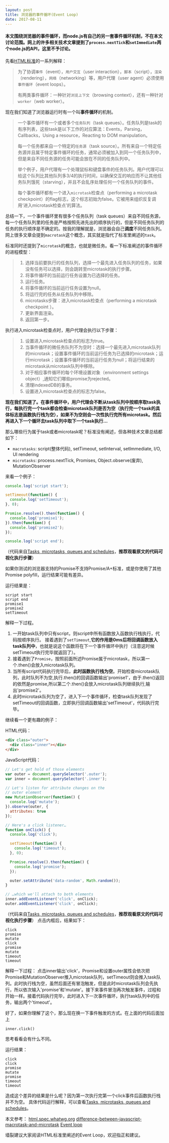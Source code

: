 ```yaml
---
layout: post
title: 浏览器的事件循环(Event Loop)
date: 2017-08-11
---
```


#### 本文围绕浏览器的事件循环，而node.js有自己的另一套事件循环机制，不在本文讨论范围。网上的许多相关技术文章提到了`process.nextTick`和`setImmediate`两个node.js的API，这里不予讨论。

先看[HTML标准][1]的一系列解释：

>为了协调`事件`（event），`用户交互`（user interaction），`脚本`（script），`渲染`（rendering），`网络`（networking）等，用户代理（user agent）必须使用`事件循环`（event loops）。
>
> 有两类事件循环：一种针对`浏览上下文`（browsing context），还有一种针对`worker`（web worker）。

现在我们知道了浏览器运行时有一个叫**事件循环**的机制。

>一个事件循环有一个或者多个`任务队列`（task queues）。任务队列是task的有序列表，这些task是以下工作的对应算法：Events，Parsing，Callbacks，Using a resource，Reacting to DOM manipulation。
>
>每一个任务都来自一个特定的`任务源`（task source）。所有来自一个特定任务源并且属于特定事件循环的任务，通常必须被加入到同一个任务队列中，但是来自不同任务源的任务可能会放在不同的任务队列中。
>
>举个例子，用户代理有一个处理鼠标和键盘事件的任务队列。用户代理可以给这个队列比其他队列多3/4的执行时间，以确保交互的响应而不让其他任务队列饿死（starving），并且不会乱序处理任何一个任务队列的事件。
>
>每个事件循环都有一个进入`microtask`检查点（performing a microtask checkpoint）的flag标志，这个标志初始为false。它被用来组织反复调用‘进入microtask检查点’的算法。

总结一下，一个事件循环里有很多个任务队列（task queues）来自不同任务源，每一个任务队列里的任务是严格按照先进先出的顺序执行的，但是不同任务队列的任务的执行顺序是不确定的。按我的理解就是，浏览器会自己**调度**不同任务队列。网上很多文章会提到`macrotask`这个概念，其实就是指代了标准里阐述的`task`。

标准同时还提到了`microtask`的概念，也就是微任务。看一下标准阐述的事件循环的进程模型：

>  1. 选择当前要执行的任务队列，选择一个最先进入任务队列的任务，如果没有任务可以选择，则会跳转至microtask的执行步骤。
>  2. 将事件循环的当前运行任务设置为已选择的任务。
>  3. 运行任务。
>  4. 将事件循环的当前运行任务设置为null。
>  5. 将运行完的任务从任务队列中移除。
>  6. microtasks步骤：进入microtask检查点（performing a microtask checkpoint ）。
>  7. 更新界面渲染。
>  8. 返回第一步。

执行进入microtask检查点时，用户代理会执行以下步骤：

>  1. 设置进入microtask检查点的标志为true。
>  2. 当事件循环的微任务队列不为空时：选择一个最先进入microtask队列的microtask；设置事件循环的当前运行任务为已选择的microtask；运行microtask；设置事件循环的当前运行任务为null；将运行结束的microtask从microtask队列中移除。
>  3. 对于相应事件循环的每个环境设置对象（environment settings object）,通知它们哪些promise为rejected。
>  4. 清理indexedDB的事务。
>  5. 设置进入microtask检查点的标志为false。

**现在我们知道了。在事件循环中，用户代理会不断从task队列中按顺序取task执行，每执行完一个task都会检查microtask队列是否为空（执行完一个task的具体标志是函数执行栈为空），如果不为空则会一次性执行完所有microtask。然后再进入下一个循环去task队列中取下一个task执行...**


那么哪些行为属于task或者microtask呢？标准没有阐述，但各种技术文章总结都如下：

 - `macrotasks`: script(整体代码), setTimeout, setInterval, setImmediate, I/O, UI rendering
 - `microtasks`: process.nextTick, Promises, Object.observe(废弃), MutationObserver


来看一个例子：

```javascript
console.log('script start');

setTimeout(function() {
  console.log('setTimeout');
}, 0);

Promise.resolve().then(function() {
  console.log('promise1');
}).then(function() {
  console.log('promise2');
});

console.log('script end');
```
（代码来自[Tasks, microtasks, queues and schedules][2]，**推荐观看原文的代码可视化执行步骤**）

如果你测试的浏览器支持的Promise不支持Promise/A+标准，或是你使用了其他Promise polyfill，运行结果可能有差异。

运行结果是：
```
script start
script end
promise1
promise2
setTimeout
```
解释一下过程。
1. 一开始task队列中只有script，则script中所有函数放入函数执行栈执行，代码按顺序执行。
接着遇到了`setTimeout`,**它的作用是0ms后将回调函数放入task队列中**，也就是说这个函数将在下一个事件循环中执行（注意这时候setTimeout执行完毕就返回了）。
2. 接着遇到了`Promise`，按照前面所述Promise属于microtask，所以第一个.then()会放入microtask队列。
3. 当所有script代码执行完毕后，**此时函数执行栈为空**。开始检查microtask队列，此时队列不为空,执行.then()的回调函数输出'promise1'，由于.then()返回的依然是promise,所以第二个.then()会放入microtask队列继续执行,输出'promise2'。
4. 此时microtask队列为空了，进入下一个事件循环，检查task队列发现了setTimeout的回调函数，立即执行回调函数输出'setTimeout'，代码执行完毕。

继续看一个更有趣的例子：

HTML代码：
```HTML
<div class="outer">
  <div class="inner"></div>
</div>
```
JavaScript代码：
```javascript
// Let's get hold of those elements
var outer = document.querySelector('.outer');
var inner = document.querySelector('.inner');

// Let's listen for attribute changes on the
// outer element
new MutationObserver(function() {
  console.log('mutate');
}).observe(outer, {
  attributes: true
});

// Here's a click listener…
function onClick() {
  console.log('click');

  setTimeout(function() {
    console.log('timeout');
  }, 0);

  Promise.resolve().then(function() {
    console.log('promise');
  });

  outer.setAttribute('data-random', Math.random());
}

// …which we'll attach to both elements
inner.addEventListener('click', onClick);
outer.addEventListener('click', onClick);
```
（代码来自[Tasks, microtasks, queues and schedules][3]，**推荐观看原文的代码可视化执行步骤**）
点击内框后，结果如下：
```
click
promise
mutate
click
promise
mutate
timeout
timeout
```
解释一下过程：
点击inner输出'click'，Promise和设置outer属性会依次把Promise和MutationObserver推入microtask队列，setTimeout则会推入task队列。此时执行栈为空，虽然后面还有冒泡触发，但是此时microtask队列会先执行，所以依次输入'promise'和'mutate'。接下来事件冒泡再次触发事件，过程和开始一样。接着代码执行完毕，此时进入下一次事件循环，执行task队列中的任务，输出两个'timeout'。

好了，如果你理解了这个，那么现在换一下事件触发的方式。在上面的代码后面加上
```
inner.click()
```
思考看看会有什么不同。

运行结果：
```
click
click
promise
mutate
promise
timeout
timeout
```

造成这个差异的结果是什么呢？因为第一次执行完第一个click事件后函数执行栈并不为空。
具体代码运行解释，可以查看[Tasks, microtasks, queues and schedules][4]。


本文参考：
[html.spec.whatwg.org][5]
[difference-between-javascript-macrotask-and-microtask][6]
[Event loop][7]

墙裂建议大家阅读HTML标准里阐述的Event Loop，欢迎指正和建议。


  [1]: https://html.spec.whatwg.org/multipage/webappapis.html#event-loops
  [2]: https://jakearchibald.com/2015/tasks-microtasks-queues-and-schedules/
  [3]: https://jakearchibald.com/2015/tasks-microtasks-queues-and-schedules/
  [4]: https://jakearchibald.com/2015/tasks-microtasks-queues-and-schedules/
  [5]: https://html.spec.whatwg.org/multipage/webappapis.html#event-loops
  [6]: https://blog.keifergu.me/2017/03/23/difference-between-javascript-macrotask-and-microtask/
  [7]: http://www.jianshu.com/p/1ee6c21f6efa
